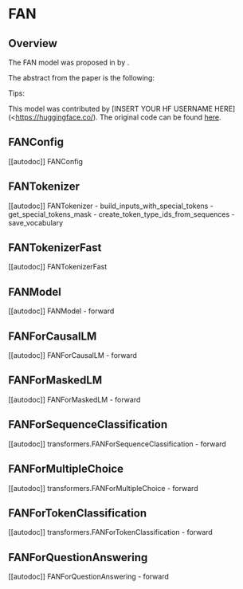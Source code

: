 <!--Copyright 2022 The HuggingFace Team. All rights reserved.

Licensed under the Apache License, Version 2.0 (the "License"); you may not use this file except in compliance with
the License. You may obtain a copy of the License at

http://www.apache.org/licenses/LICENSE-2.0

Unless required by applicable law or agreed to in writing, software distributed under the License is distributed on
an "AS IS" BASIS, WITHOUT WARRANTIES OR CONDITIONS OF ANY KIND, either express or implied. See the License for the
specific language governing permissions and limitations under the License.
-->

# FAN

## Overview

The FAN model was proposed in [<INSERT PAPER NAME HERE>](<INSERT PAPER LINK HERE>)  by <INSERT AUTHORS HERE>. <INSERT SHORT SUMMARY HERE>

The abstract from the paper is the following:

*<INSERT PAPER ABSTRACT HERE>*

Tips:

<INSERT TIPS ABOUT MODEL HERE>

This model was contributed by [INSERT YOUR HF USERNAME HERE](<https://huggingface.co/<INSERT YOUR HF USERNAME HERE>). The original code can be found [here](<INSERT LINK TO GITHUB REPO HERE>).

## FANConfig

[[autodoc]] FANConfig


## FANTokenizer

[[autodoc]] FANTokenizer
    - build_inputs_with_special_tokens
    - get_special_tokens_mask
    - create_token_type_ids_from_sequences
    - save_vocabulary


## FANTokenizerFast

[[autodoc]] FANTokenizerFast


## FANModel

[[autodoc]] FANModel
    - forward


## FANForCausalLM

[[autodoc]] FANForCausalLM
    - forward


## FANForMaskedLM

[[autodoc]] FANForMaskedLM
    - forward


## FANForSequenceClassification

[[autodoc]] transformers.FANForSequenceClassification
    - forward

## FANForMultipleChoice

[[autodoc]] transformers.FANForMultipleChoice
    - forward


## FANForTokenClassification

[[autodoc]] transformers.FANForTokenClassification
    - forward


## FANForQuestionAnswering

[[autodoc]] FANForQuestionAnswering
    - forward